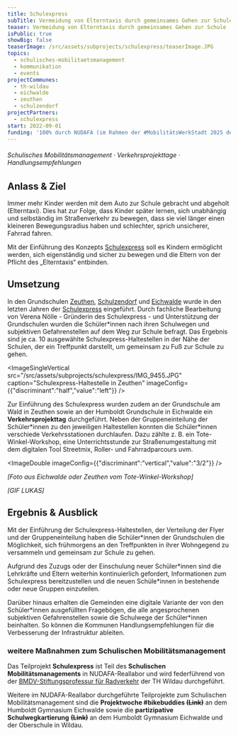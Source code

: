 ```yaml
---
title: Schulexpress
subTitle: Vermeidung von Elterntaxis durch gemeinsames Gehen zur Schule
teaser: Vermeidung von Elterntaxis durch gemeinsames Gehen zur Schule
isPublic: true
showBig: false
teaserImage: /src/assets/subprojects/schulexpress/teaserImage.JPG
topics:
  - schulisches-mobilitaetsmanagement
  - kommunikation
  - events
projectCommunes:
  - th-wildau
  - eichwalde
  - zeuthen
  - schulzendorf
projectPartners:
  - schulexpress
start: 2022-09-01
funding: '100% durch NUDAFA (im Rahmen der #MobilitätsWerkStadt 2025 des BMBF)'
---
```

###### Schulisches Mobilitätsmanagement · Verkehrsprojekttage · Handlungsempfehlungen&#x20;

## **Anlass & Ziel**

Immer mehr Kinder werden mit dem Auto zur Schule gebracht und abgeholt (Elterntaxi). Dies hat zur Folge, dass Kinder später lernen, sich unabhängig und selbständig im Straßenverkehr zu bewegen, dass sie viel länger einen kleineren Bewegungsradius haben und schlechter, sprich unsicherer, Fahrrad fahren.&#x20;

Mit der Einführung des Konzepts [Schulexpress](http://schulexpress.de/) soll es Kindern ermöglicht werden, sich eigenständig und sicher zu bewegen und die Eltern von der Pflicht des „Elterntaxis“ entbinden.

## **Umsetzung**

In den Grundschulen [Zeuthen](https://www.gsaw-zeuthen.eu/), [Schulzendorf](https://www.grundschuleschulzendorf.de/) und [Eichwalde](http://www.grundschule-eichwalde.de/) wurde in den letzten Jahren der [Schulexpress](http://schulexpress.de/) eingeführt. Durch fachliche Bearbeitung von Verena Nölle - Gründerin des Schulexpress - und Unterstützung der Grundschulen wurden die Schüler\*innen nach ihren Schulwegen und subjektiven Gefahrenstellen auf dem Weg zur Schule befragt. Das Ergebnis sind je ca. 10 ausgewählte Schulexpress-Haltestellen in der Nähe der Schulen, der ein Treffpunkt darstellt, um gemeinsam zu Fuß zur Schule zu gehen.&#x20;

<ImageSingleVertical src="/src/assets/subprojects/schulexpress/IMG_9455.JPG" caption="Schulexpress-Haltestelle in Zeuthen" imageConfig={{"discriminant":"half","value":"left"}} />

Zur Einführung des Schulexpress wurden zudem an der Grundschule am Wald in Zeuthen sowie an der Humboldt Grundschule in Eichwalde ein **Verkehrsprojekttag** durchgeführt. Neben der Gruppeneinteilung der Schüler\*innen zu den jeweiligen Haltestellen konnten die Schüler\*innen verschiede Verkehrsstationen durchlaufen. Dazu zählte z. B. ein Tote-Winkel-Workshop, eine Unterrichtsstunde zur Straßenumgestaltung mit dem digitalen Tool Streetmix, Roller- und Fahrradparcours uvm.

<ImageDouble imageConfig={{"discriminant":"vertical","value":"3/2"}} />

*\[Foto aus Eichwalde oder Zeuthen vom Tote-Winkel-Workshop]*

*\[GIF LUKAS]*

## Ergebnis & Ausblick

Mit der Einführung der Schulexpress-Haltestellen, der Verteilung der Flyer und der Gruppeneinteilung haben die Schüler\*innen der Grundschulen die Möglichkeit, sich frühmorgens an den Treffpunkten in ihrer Wohngegend zu versammeln und gemeinsam zur Schule zu gehen.

Aufgrund des Zuzugs oder der Einschulung neuer Schüler\*innen sind die Lehrkräfte und Eltern weiterhin kontinuierlich gefordert, Informationen zum Schulexpress bereitzustellen und die neuen Schüle\*innen in bestehende oder neue Gruppen einzuteilen.

Darüber hinaus erhalten die Gemeinden eine digitale Variante der von den Schüler\*innen ausgefüllten Fragebögen, die alle angesprochenen subjektiven Gefahrenstellen sowie die Schulwege der Schüler\*innen beinhalten. So können die Kommunen Handlungsempfehlungen für die Verbesserung der Infrastruktur ableiten.

### weitere Maßnahmen zum Schulischen Mobilitätsmanagement&#x20;

Das Teilprojekt **Schulexpress** ist Teil des **Schulischen Mobilitätsmanagements** in NUDAFA-Reallabor und wird federführend von der [BMDV-Stiftungsprofessur für Radverkehr](https://www.th-wildau.de/index.php?id=28606) der TH Wildau durchgeführt.&#x20;

Weitere im NUDAFA-Reallabor durchgeführte Teilprojekte zum Schulischen Mobilitätsmanagement sind die **Projektwoche #bikebuddies ~~(Link)~~** an dem Humboldt Gymnasium Eichwalde sowie die **partizipative Schulwegkartierung** **~~(Link)~~** an dem Humboldt Gymnasium Eichwalde und der Oberschule in Wildau.
